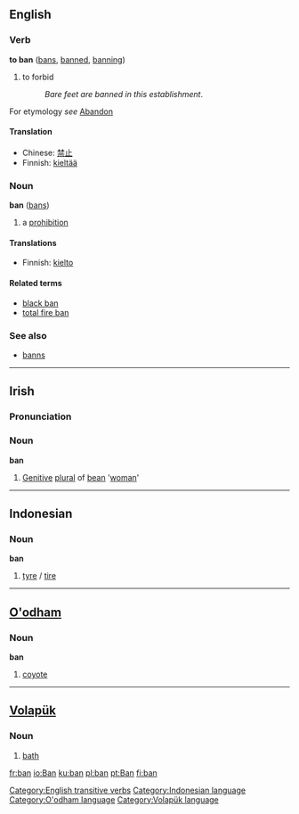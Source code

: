 ==English==
===Verb===
'''to ban''' ([[bans]], [[banned]], [[banning]])

#to forbid
#:''Bare feet are banned in this establishment''.

For etymology ''see'' [[Abandon]]

====Translation====
*Chinese: [[禁止]]
*Finnish: [[kieltää]]

===Noun===
'''ban''' ([[bans]])

# a [[prohibition]]

====Translations====
*Finnish: [[kielto]]

====Related terms====
*[[black ban]]
*[[total fire ban]]

===See also===
*[[banns]]

[[Category:English transitive verbs]]
----

==Irish==
===Pronunciation===
{{IPA|[ban]}}

===Noun===
'''ban'''
#[[Genitive]] [[plural]] of [[bean#Irish|bean]] '[[woman]]'

----

==Indonesian==
===Noun===
'''ban'''

# [[tyre]] / [[tire]]

[[Category:Indonesian language]]
----

==[[O'odham]]==
===Noun===
'''ban'''

# [[coyote]]

[[Category:O'odham language]]
----

==[[Volapük]]== 
===Noun=== 

# [[bath]]

[[Category:Volapük language]]

[[fr:ban]]
[[io:Ban]]
[[ku:ban]]
[[pl:ban]]
[[pt:Ban]]
[[fi:ban]]